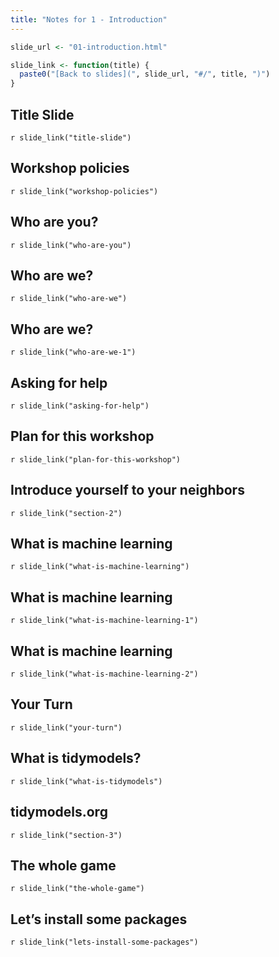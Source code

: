 ```yaml
---
title: "Notes for 1 - Introduction"
---
```


```r
slide_url <- "01-introduction.html"

slide_link <- function(title) {
  paste0("[Back to slides](", slide_url, "#/", title, ")")
}
```

## Title Slide

`r slide_link("title-slide")`

## Workshop policies

`r slide_link("workshop-policies")`

## Who are you?

`r slide_link("who-are-you")`

## Who are we?

`r slide_link("who-are-we")`

## Who are we?

`r slide_link("who-are-we-1")`

## Asking for help

`r slide_link("asking-for-help")`

## Plan for this workshop

`r slide_link("plan-for-this-workshop")`

## Introduce yourself to your neighbors

`r slide_link("section-2")`

## What is machine learning

`r slide_link("what-is-machine-learning")`

## What is machine learning

`r slide_link("what-is-machine-learning-1")`

## What is machine learning

`r slide_link("what-is-machine-learning-2")`

## Your Turn

`r slide_link("your-turn")`

## What is tidymodels?

`r slide_link("what-is-tidymodels")`

## tidymodels.org

`r slide_link("section-3")`

## The whole game

`r slide_link("the-whole-game")`

## Let’s install some packages

`r slide_link("lets-install-some-packages")`
